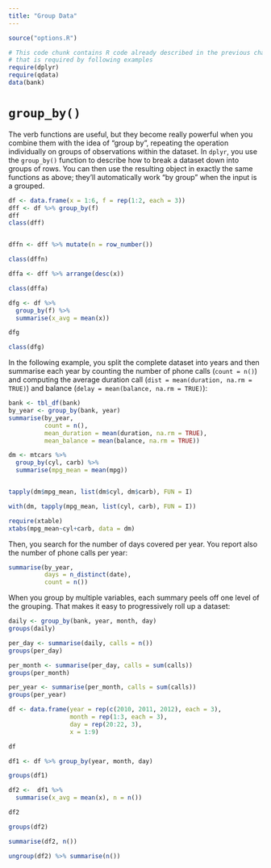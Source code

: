 ```yaml
---
title: "Group Data"
---
```


```r
source("options.R")
```

```r
# This code chunk contains R code already described in the previous chapters
# that is required by following examples
require(dplyr)
require(qdata)
data(bank)
```


# `group_by()`

The verb functions are useful, but they become really powerful when you combine them with the idea of “group by”, repeating the operation individually on groups of observations within the dataset.
In `dplyr`, you use the `group_by()` function to describe how to break a dataset down into groups of rows. You can then use the resulting object in exactly the same functions as above; they’ll automatically work “by group” when the input is a grouped.

<!-- explain -->

```r
df <- data.frame(x = 1:6, f = rep(1:2, each = 3))
dff <- df %>% group_by(f)
dff
class(dff)


dffn <- dff %>% mutate(n = row_number())

class(dffn)

dffa <- dff %>% arrange(desc(x))

class(dffa)

dfg <- df %>% 
  group_by(f) %>%
  summarise(x_avg = mean(x))

dfg

class(dfg)
```

In the following example, you split the complete dataset into years and then summarise each year by counting the number of phone calls (`count = n()`) and computing the average duration call (`dist = mean(duration, na.rm = TRUE)`) and balance (`delay = mean(balance, na.rm = TRUE)`):

```r
bank <- tbl_df(bank)
by_year <- group_by(bank, year)
summarise(by_year,
          count = n(),
          mean_duration = mean(duration, na.rm = TRUE),
          mean_balance = mean(balance, na.rm = TRUE))
```

<!-- AS comment on tables --->

```r
dm <- mtcars %>% 
  group_by(cyl, carb) %>%
  summarise(mpg_mean = mean(mpg))


tapply(dm$mpg_mean, list(dm$cyl, dm$carb), FUN = I)

with(dm, tapply(mpg_mean, list(cyl, carb), FUN = I))

require(xtable)
xtabs(mpg_mean~cyl+carb, data = dm)

```

Then, you search for the number of days covered per year. You report also the number of phone calls per year:

```r
summarise(by_year,
          days = n_distinct(date),
          count = n())
```

When you group by multiple variables, each summary peels off one level of the grouping. That makes it easy to progressively roll up a dataset:

```r
daily <- group_by(bank, year, month, day)
groups(daily)

per_day <- summarise(daily, calls = n())
groups(per_day)

per_month <- summarise(per_day, calls = sum(calls))
groups(per_month)

per_year <- summarise(per_month, calls = sum(calls))
groups(per_year)
```

```r
df <- data.frame(year = rep(c(2010, 2011, 2012), each = 3), 
                 month = rep(1:3, each = 3), 
                 day = rep(20:22, 3), 
                 x = 1:9)

df

df1 <- df %>% group_by(year, month, day) 

groups(df1)

df2 <-  df1 %>% 
  summarise(x_avg = mean(x), n = n())

df2

groups(df2)

summarise(df2, n())

ungroup(df2) %>% summarise(n())

```



